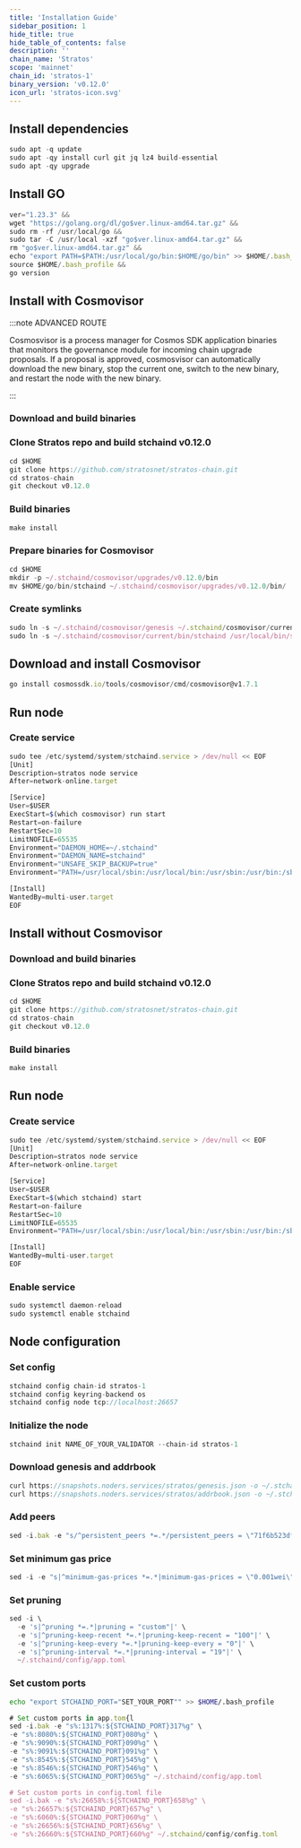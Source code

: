 ```yaml
---
title: 'Installation Guide'
sidebar_position: 1
hide_title: true
hide_table_of_contents: false
description: ''
chain_name: 'Stratos'
scope: 'mainnet'
chain_id: 'stratos-1'
binary_version: 'v0.12.0'
icon_url: 'stratos-icon.svg'
---
```



<PageTitle
  iconUrl="img/stratos-icon.svg"
  title="Stratos Installation Guide"
  chainId="stratos-1"
  version="v0.12.0"
/>

## Install dependencies

```js
sudo apt -q update
sudo apt -qy install curl git jq lz4 build-essential
sudo apt -qy upgrade
```

## Install GO

```js
ver="1.23.3" &&
wget "https://golang.org/dl/go$ver.linux-amd64.tar.gz" &&
sudo rm -rf /usr/local/go &&
sudo tar -C /usr/local -xzf "go$ver.linux-amd64.tar.gz" &&
rm "go$ver.linux-amd64.tar.gz" &&
echo "export PATH=$PATH:/usr/local/go/bin:$HOME/go/bin" >> $HOME/.bash_profile &&
source $HOME/.bash_profile &&
go version
```

## Install with Cosmovisor

:::note ADVANCED ROUTE

Cosmosvisor is a process manager for Cosmos SDK application binaries that monitors the governance module for incoming chain upgrade proposals. If a proposal is approved, cosmosvisor can automatically download the new binary, stop the current one, switch to the new binary, and restart the node with the new binary.

:::

### Download and build binaries

### Clone Stratos repo and build stchaind v0.12.0

```js
cd $HOME
git clone https://github.com/stratosnet/stratos-chain.git
cd stratos-chain
git checkout v0.12.0
```

### Build binaries

```js
make install
```

### Prepare binaries for Cosmovisor

```js
cd $HOME
mkdir -p ~/.stchaind/cosmovisor/upgrades/v0.12.0/bin
mv $HOME/go/bin/stchaind ~/.stchaind/cosmovisor/upgrades/v0.12.0/bin/
```

### Create symlinks

```js
sudo ln -s ~/.stchaind/cosmovisor/genesis ~/.stchaind/cosmovisor/current -f
sudo ln -s ~/.stchaind/cosmovisor/current/bin/stchaind /usr/local/bin/stchaind -f
```

## Download and install Cosmovisor

```js
go install cosmossdk.io/tools/cosmovisor/cmd/cosmovisor@v1.7.1
```

## Run node

### Create service

```js
sudo tee /etc/systemd/system/stchaind.service > /dev/null << EOF
[Unit]
Description=stratos node service
After=network-online.target

[Service]
User=$USER
ExecStart=$(which cosmovisor) run start
Restart=on-failure
RestartSec=10
LimitNOFILE=65535
Environment="DAEMON_HOME=~/.stchaind"
Environment="DAEMON_NAME=stchaind"
Environment="UNSAFE_SKIP_BACKUP=true"
Environment="PATH=/usr/local/sbin:/usr/local/bin:/usr/sbin:/usr/bin:/sbin:/bin:/usr/games:/usr/local/games:/snap/bin:~/.stchaind/cosmovisor/current/bin"

[Install]
WantedBy=multi-user.target
EOF
```

## Install without Cosmovisor

### Download and build binaries

### Clone Stratos repo and build stchaind v0.12.0

```js
cd $HOME
git clone https://github.com/stratosnet/stratos-chain.git
cd stratos-chain
git checkout v0.12.0
```

### Build binaries

```js
make install
```

## Run node

### Create service

```js
sudo tee /etc/systemd/system/stchaind.service > /dev/null << EOF
[Unit]
Description=stratos node service
After=network-online.target

[Service]
User=$USER
ExecStart=$(which stchaind) start
Restart=on-failure
RestartSec=10
LimitNOFILE=65535
Environment="PATH=/usr/local/sbin:/usr/local/bin:/usr/sbin:/usr/bin:/sbin:/bin:/usr/games:/usr/local/games:/snap/bin"

[Install]
WantedBy=multi-user.target
EOF
```

### Enable service

```js
sudo systemctl daemon-reload
sudo systemctl enable stchaind
```

## Node configuration

### Set config

```js
stchaind config chain-id stratos-1
stchaind config keyring-backend os
stchaind config node tcp://localhost:26657
```

### Initialize the node

```js
stchaind init NAME_OF_YOUR_VALIDATOR --chain-id stratos-1
```

### Download genesis and addrbook

```js
curl https://snapshots.noders.services/stratos/genesis.json -o ~/.stchaind/config/genesis.json
curl https://snapshots.noders.services/stratos/addrbook.json -o ~/.stchaind/config/addrbook.json
```

### Add peers

```js
sed -i.bak -e "s/^persistent_peers *=.*/persistent_peers = \"71f6b523df0c5cbb1995a14e7eac46a9befcad37@stratos-rpc.noders.services:21856\"/" ~/.stchaind/config/config.toml
```

### Set minimum gas price

```js
sed -i -e "s|^minimum-gas-prices *=.*|minimum-gas-prices = \"0.001wei\"|" ~/.stchaind/config/app.toml
```

### Set pruning

```js
sed -i \
  -e 's|^pruning *=.*|pruning = "custom"|' \
  -e 's|^pruning-keep-recent *=.*|pruning-keep-recent = "100"|' \
  -e 's|^pruning-keep-every *=.*|pruning-keep-every = "0"|' \
  -e 's|^pruning-interval *=.*|pruning-interval = "19"|' \
  ~/.stchaind/config/app.toml
```

### Set custom ports

```bash
echo "export STCHAIND_PORT="SET_YOUR_PORT"" >> $HOME/.bash_profile
```

```js
# Set custom ports in app.tom{l
sed -i.bak -e "s%:1317%:${STCHAIND_PORT}317%g" \
-e "s%:8080%:${STCHAIND_PORT}080%g" \
-e "s%:9090%:${STCHAIND_PORT}090%g" \
-e "s%:9091%:${STCHAIND_PORT}091%g" \
-e "s%:8545%:${STCHAIND_PORT}545%g" \
-e "s%:8546%:${STCHAIND_PORT}546%g" \
-e "s%:6065%:${STCHAIND_PORT}065%g" ~/.stchaind/config/app.toml

# Set custom ports in config.toml file
sed -i.bak -e "s%:26658%:${STCHAIND_PORT}658%g" \
-e "s%:26657%:${STCHAIND_PORT}657%g" \
-e "s%:6060%:${STCHAIND_PORT}060%g" \
-e "s%:26656%:${STCHAIND_PORT}656%g" \
-e "s%:26660%:${STCHAIND_PORT}660%g" ~/.stchaind/config/config.toml
```